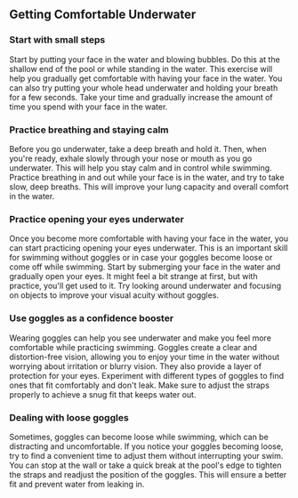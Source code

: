 
## Getting Comfortable Underwater

### Start with small steps

Start by putting your face in the water and blowing bubbles. Do this at the shallow end of the pool or while standing in the water. This exercise will help you gradually get comfortable with having your face in the water. You can also try putting your whole head underwater and holding your breath for a few seconds. Take your time and gradually increase the amount of time you spend with your face in the water.

### Practice breathing and staying calm

Before you go underwater, take a deep breath and hold it. Then, when you're ready, exhale slowly through your nose or mouth as you go underwater. This will help you stay calm and in control while swimming. Practice breathing in and out while your face is in the water, and try to take slow, deep breaths. This will improve your lung capacity and overall comfort in the water.

### Practice opening your eyes underwater

Once you become more comfortable with having your face in the water, you can start practicing opening your eyes underwater. This is an important skill for swimming without goggles or in case your goggles become loose or come off while swimming. Start by submerging your face in the water and gradually open your eyes. It might feel a bit strange at first, but with practice, you'll get used to it. Try looking around underwater and focusing on objects to improve your visual acuity without goggles.

### Use goggles as a confidence booster

Wearing goggles can help you see underwater and make you feel more comfortable while practicing swimming. Goggles create a clear and distortion-free vision, allowing you to enjoy your time in the water without worrying about irritation or blurry vision. They also provide a layer of protection for your eyes. Experiment with different types of goggles to find ones that fit comfortably and don't leak. Make sure to adjust the straps properly to achieve a snug fit that keeps water out.

### Dealing with loose goggles

Sometimes, goggles can become loose while swimming, which can be distracting and uncomfortable. If you notice your goggles becoming loose, try to find a convenient time to adjust them without interrupting your swim. You can stop at the wall or take a quick break at the pool's edge to tighten the straps and readjust the position of the goggles. This will ensure a better fit and prevent water from leaking in.

